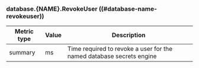 ### database.{NAME}.RevokeUser ((#database-name-revokeuser))

Metric type | Value | Description
----------- | ----- | -----------
summary     | ms    | Time required to revoke a user for the named database secrets engine